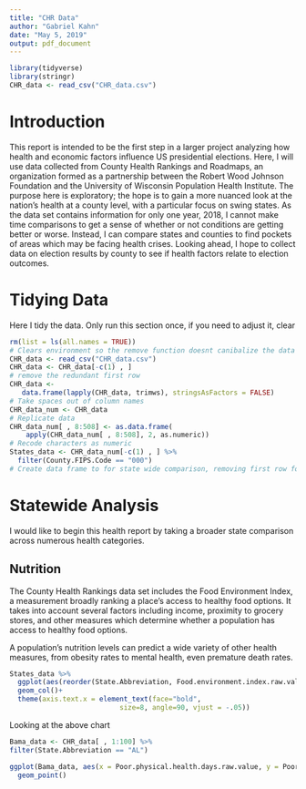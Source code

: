 ```yaml
---
title: "CHR Data"
author: "Gabriel Kahn"
date: "May 5, 2019"
output: pdf_document
---
```


```r
library(tidyverse)
library(stringr)
CHR_data <- read_csv("CHR_data.csv")

```
# Introduction

This report is intended to be the first step in a larger project analyzing how health and economic factors influence US presidential elections. Here, I will use data collected from County Health Rankings and Roadmaps, an organization formed as a partnership between the Robert Wood Johnson Foundation and the University of Wisconsin Population Health Institute. The purpose here is exploratory; the hope is to gain a more nuanced look at the nation's health at a county level, with a particular focus on swing states. As the data set contains information for only one year, 2018, I cannot make time comparisons to get a sense of whether or not conditions are getting better or worse. Instead, I can compare states and counties to find pockets of areas which may be facing health crises. Looking ahead, I hope to collect data on election results by county to see if health factors relate to election outcomes.


# Tidying Data
 
Here I tidy the data. Only run this section once, if you need to adjust it, clear

```r


rm(list = ls(all.names = TRUE))
# Clears environment so the remove function doesnt canibalize the data set
CHR_data <- read_csv("CHR_data.csv")
CHR_data <- CHR_data[-c(1) , ]
# remove the redundant first row
CHR_data <-
   data.frame(lapply(CHR_data, trimws), stringsAsFactors = FALSE) 
# Take spaces out of column names
CHR_data_num <- CHR_data                           
# Replicate data
CHR_data_num[ , 8:508] <- as.data.frame(   
    apply(CHR_data_num[ , 8:508], 2, as.numeric))
# Recode characters as numeric
States_data <- CHR_data_num[-c(1) , ] %>%
  filter(County.FIPS.Code == "000")
# Create data frame to for state wide comparison, removing first row for the whole country
```

# Statewide Analysis

I would like to begin this health report by taking a broader state comparison across numerous health categories.

## Nutrition

The County Health Rankings data set includes the Food Environment Index, a measurement broadly ranking a place's access to healthy food options. It takes into account several factors including income, proximity to grocery stores, and other measures which determine whether a population has access to healthy food options.

A population's nutrition levels can predict a wide variety of other health measures, from obesity rates to mental health, even premature death rates. 

```r


States_data %>% 
  ggplot(aes(reorder(State.Abbreviation, Food.environment.index.raw.value), Food.environment.index.raw.value)) +
  geom_col()+
  theme(axis.text.x = element_text(face="bold", 
                           size=8, angle=90, vjust = -.05)) 

```

Looking at the above chart

```r

Bama_data <- CHR_data[ , 1:100] %>%
filter(State.Abbreviation == "AL")

ggplot(Bama_data, aes(x = Poor.physical.health.days.raw.value, y = Poor.mental.health.days.raw.value )) +
  geom_point()
  
```